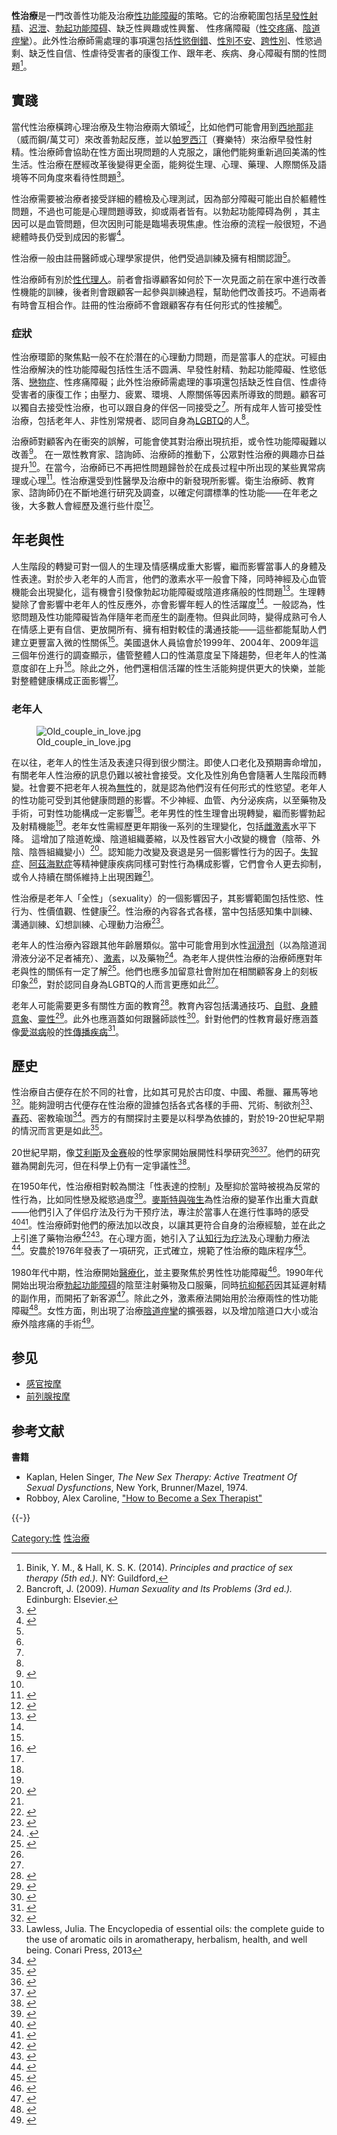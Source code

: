 {{noteTA
|G1=ME
|1=zh-hans:痴呆症;zh-hant:癡呆症;zh-cn:痴呆症;zh-hk:認知障礙症;zh-tw:失智症;zh-mo:腦退化症;
}}
'''性治療'''是一門改善性功能及治療[[性功能障碍|性功能障礙]]的策略。它的治療範圍包括[[早發性射精|早發性射精]]、[[迟泄|迟泄]]、[[勃起功能障碍|勃起功能障碍]]、缺乏性興趣或性興奮、 性疼痛障礙（[[性交疼痛|性交疼痛]]、[[陰道痙攣|陰道痙攣]]）。此外性治療師需處理的事項還包括[[性慾倒錯|性慾倒錯]]、[[性別不安|性別不安]]、[[跨性別|跨性別]]、性慾過剩、缺乏性自信、性虐待受害者的康復工作、跟年老、疾病、身心障礙有關的性問題<ref name = BinikHall>Binik, Y. M., & Hall, K. S. K. (2014). ''Principles and practice of sex therapy (5th ed.).''  NY: Guildford,</ref>。

== 實踐 ==
當代性治療橫跨心理治療及生物治療兩大領域<ref name = Bancroft2009>Bancroft, J. (2009). ''Human Sexuality and Its Problems (3rd ed.).''  Edinburgh: Elsevier.</ref>，比如他們可能會用到[[西地那非|西地那非]]（威而鋼/萬艾可）來改善勃起反應，並以[[帕罗西汀|帕罗西汀]]（賽樂特）來治療早發性射精。性治療師會協助在性方面出現問題的人克服之，讓他們能夠重新過回美滿的性生活。性治療在歷經改革後變得更全面，能夠從生理、心理、藥理、人際關係及語境等不同​​角度來看待性問題<ref name="Sex Therapy Today">{{cite book|last=Leiblum|first=Sandra|title=Principles and Practice of Sex Therapy, Fourth Edition, Chapter 1: Sex Therapy Today, Current Issues and Future Perspectives|url=https://books.google.com/?id=IoG26ZJ-gkkC&pg=PA3&dq=sex+therapy+#v=onepage&q=sex%20therapy&f=false|publisher=Guilford Press|accessdate=2014-03-15|isbn=978-1-60623-827-1|date=2006-11-30}}</ref>。

性治療需要被治療者接受詳細的體檢及心理測試，因為部分障礙可能出自於軀體性問題，不過也可能是心理問題導致，抑或兩者皆有。以勃起功能障碍為例 ，其主因可以是血管問題，但次因則可能是臨場表現焦慮。性治療的流程一般很短，不過總體時長仍受到成因的影響<ref name="Mayo Clinic">{{cite web|last=Mayo Clinic|title=Sex Therapy Definition|url=http://www.mayoclinic.org/tests-procedures/sex-therapy/basics/definition/prc-20020669|accessdate=2014-03-15|archive-date=2014-01-16|archive-url=https://web.archive.org/web/20140116225536/http://www.mayoclinic.org/tests-procedures/sex-therapy/basics/definition/prc-20020669|dead-url=no}}</ref>。

性治療一般由註冊醫師或心理學家提供，他們受過訓練及擁有相關認證<ref name="Mayo Clinic"/>。

性治療師有別於[[性代理人|性代理人]]。前者會指導顧客如何於下一次見面之前在家中進行改善性機能的訓練，後者則會跟顧客一起參與訓練過程，幫助他們改善技巧。不過兩者有時會互相合作。註冊的性治療師不會跟顧客存有任何形式的性接觸<ref name="Mayo Clinic"/>。

=== 症狀 ===
性治療環節的聚焦點一般不在於潛在的心理動力問題，而是當事人的症狀。可經由性治療解決的性功能障礙包括性生活不圆满、早發性射精、勃起功能障礙、性慾低落、[[戀物|戀物症]]、性疼痛障礙；此外性治療師需處理的事項還包括缺乏性自信、性虐待受害者的康復工作；由壓力、疲累、環境、人際關係等因素所導致的問題。顧客可以獨自去接受性治療，也可以跟自身的伴侶一同接受之<ref name="Mayo Clinic"/>。所有成年人皆可接受性治療，包括老年人、非性別常規者、認同自身為[[LGBTQ|LGBTQ]]的人<ref name="Mayo Clinic"/>。

治療師對顧客內在衝突的誤解，可能會使其對治療出現抗拒，或令性功能障礙難以改善<ref name="The_New_Sex_Therapy">{{cite book|doi=10.1007/978-1-4613-3000-4_25|chapter=The New Sex Therapy|title=The Interface Between the Psychodynamic and Behavioral Therapies|pages=363|year=1980|last1=Kaplan|first1=Helen Singer|isbn=978-1-4613-3002-8}}</ref>。 在一眾性教育家、諮詢師、治療師的推動下，公眾對性治療的興趣亦日益提升<ref name="The_New_Sex_Therapy" />。在當今，治療師已不再把性問題歸咎於在成長过程中所出现的某些異常病理或心理<ref name="Sex Therapy Today">{{cite book|last=Leiblum|first=Sandra|title=Principles and Practice of Sex Therapy, Fourth Edition, Chapter 1: Sex Therapy Today, Current Issues and Future Perspectives|url=https://books.google.com/?id=IoG26ZJ-gkkC&pg=PA3&dq=sex+therapy+#v=onepage&q=sex%20therapy&f=false|publisher=Guilford Press|accessdate=2014-03-15|isbn=978-1-60623-827-1|date=2006-11-30}}</ref>。性治療還受到性醫學及治療中的新發現所影響。衛生治療師、教育家、諮詢師仍在不斷地進行研究及調查，以確定何謂標準的性功能——在年老之後，大多數人會經歷及進行些什麼<ref name="Sex Therapy Today">{{cite book|last=Leiblum|first=Sandra|title=Principles and Practice of Sex Therapy, Fourth Edition, Chapter 1: Sex Therapy Today, Current Issues and Future Perspectives|url=https://books.google.com/?id=IoG26ZJ-gkkC&pg=PA3&dq=sex+therapy+#v=onepage&q=sex%20therapy&f=false|publisher=Guilford Press|accessdate=2014-03-15|isbn=978-1-60623-827-1|date=2006-11-30}}</ref>。
== 年老與性 ==
人生階段的轉變可對一個人的生理及情感構成重大影響，繼而影響當事人的身體及性表達。對於步入老年的人而言，他們的激素水平一般會下降，同時神經及心血管機能会出現變化，這有機會引發像勃起功能障礙或陰道疼痛般的性問題<ref name="Sexuality in Midlife and Beyond">{{cite web|last=Harvard Health Publications|title=Sexuality in Midlife and Beyond|url=http://www.health.harvard.edu/special_health_reports/Sexuality_in_Midlife_and_Beyond|publisher=Harvard Health|accessdate=2014-03-15|archive-date=2014-03-18|archive-url=https://web.archive.org/web/20140318181320/http://www.health.harvard.edu/special_health_reports/Sexuality_in_Midlife_and_Beyond|dead-url=no}}</ref>。生理轉變除了會影響中老年人的性反應外，亦會影響年輕人的性活躍度<ref name="Sexuality in Midlife and Beyond"/>。一般認為，性慾問題及性功能障礙皆為伴隨年老而産生的副產物。但與此同時，變得成熟可令人在情感上更有自信、更放開所有、擁有相對較佳的溝通技能——這些都能幫助人們建立更豐富入微的性關係<ref name="Sexuality in Midlife and Beyond"/>。美國退休人員協會於1999年、2004年、2009年這三個年份進行的調查顯示，儘管整體人口的性滿意度呈下降趨勢，但老年人的性滿意度卻在上升<ref name="Sex, Romance, and Relationships of Older Adults">{{cite magazine|last=Garrett|first=Mario|title=Sex, Romance, and Relationships of Older Adults|magazine=[[Psychology_Today|Psychology Today]]|url=http://www.psychologytoday.com/blog/iage/201305/sex-romance-and-relationships-older-adults|accessdate=2014-03-15}}{{Dead link|date=2020年2月 |bot=InternetArchiveBot |fix-attempted=yes }}</ref>。除此之外，他們還相信活躍的性生活能夠提供更大的快樂，並能對整體健康構成正面影響<ref name="Sex, Romance, and Relationships of Older Adults" />。

=== 老年人 ===
[[File:Old_couple_in_love.jpg|thumb]]

在以往，老年人的性生活及表達只得到很少關注。即使人口老化及預期壽命增加，有關老年人性治療的訊息仍難以被社會接受。文化及性別角色會隨著人生階段而轉變。社會要不把老年人視為[[無性戀|無性]]的，就是認為他們沒有任何形式的性慾望。老年人的性功能可受到其他健康問題的影響。不少神經、血管、內分泌疾病，以至藥物及手術，可對性功能構成一定影響<ref name="Sexual Issues and Aging Within the Context of Work With Older Adult Patients"/>。老年男性的性生理會出現轉變，繼而影響勃起及射精機能<ref name="Sexual Issues and Aging Within the Context of Work With Older Adult Patients"/>。老年女性需經歷更年期後一系列的生理變化，包括[[雌激素|雌激素]]水平下降。 這增加了陰道乾燥、陰道組織萎縮，以及性器官大小改變的機會（陰蒂、外陰、陰唇組織變小）<ref name="Sexual Issues and Aging Within the Context of Work With Older Adult Patients">{{cite web|last=Hillman|first=Jennifer|title=Sexual Issues and Aging Within the Context of Work With Older Adult Patients|url=http://www.globalaging.org/health/us/2009/elderly%20sexuality.pdf|publisher=Professional Psychology: Research and Practice|accessdate=2014-03-15|deadurl=yes|archiveurl=https://web.archive.org/web/20130502114805/http://www.globalaging.org/health/us/2009/elderly%20sexuality.pdf|archivedate=2013-05-02}}</ref>。認知能力改變及衰退是另一個影響性行为的因子。[[失智症|失智症]]、[[阿茲海默症|阿茲海默症]]等精神健康疾病同樣可對性行為構成影響，它們會令人更去抑制，或令人持續在關係維持上出現困難<ref name="Sexual Issues and Aging Within the Context of Work With Older Adult Patients"/>。

性治療是老年人「全性」（sexuality）的一個影響因子，其影響範圍包括性慾、性行为、性價值觀、性健康<ref name="The Impact of Aging on Human Sexual Activity and Sexual Desire">{{cite web|last=Kontula|first=O|title=The Impact of Aging on Human Sexual Activity and Sexual Desire|url=http://lifeworksrecovery.com/certified-addiction-therapist|archive-url=https://web.archive.org/web/20160806035103/http://www.lifeworksrecovery.com/certified-addiction-therapist/|deadurl=yes|archive-date=2016-08-06|publisher=Journal of Sex Research|accessdate=2014-03-15}}</ref>。性治療的內容各式各樣，當中包括感知集中訓練、溝通訓練、幻想訓練、心理動力治療<ref name="Sexual and Relationship Therapy">{{cite journal|doi=10.1080/14681990410001715445|title=Sex and death: The ramifications of illness and aging in older couple relationships|journal=Sexual and Relationship Therapy|volume=19|issue=3|pages=319|year=2004|last1=Evans|first1=Sandra}}</ref>。

老年人的性治療內容跟其他年齡層類似。當中可能會用到水性[[人体润滑剂|润滑剂]]（以為陰道润滑液分泌不足者補充）、[[荷爾蒙療法|激素]]，以及藥物<ref name="Sexual Function">.{{cite book|last=Miller|first=Carol|title=Nursing for Wellness in Older Adults: Chapter 26, Sexual Function|url=https://books.google.com/?id=yUx01gmNLboC&pg=PA555&lpg=PA555&dq=sex+therapy+and+older+adults#v=onepage&q=sex%20therapy%20and%20older%20adults&f=false|publisher=Wolters Kluwer Health, Lippincott Williams & Wilkins|accessdate=2014-03-15|isbn=978-0-7817-7175-7|year=2009}}</ref>。為老年人提供性治療的治療師應對年老與性的關係有一定了解<ref name="Sexual and Relationship Therapy">{{cite journal|doi=10.1080/14681990410001715445|title=Sex and death: The ramifications of illness and aging in older couple relationships|journal=Sexual and Relationship Therapy|volume=19|issue=3|pages=319|year=2004|last1=Evans|first1=Sandra}}</ref>。他們也應多加留意社會附加在相關顧客身上的刻板印象<ref name="Sexual Issues and Aging Within the Context of Work With Older Adult Patients"/>，對於認同自身為LGBTQ的人而言更應如此<ref name="Sexual Function" />。

老年人可能需要更多有關性方面的教育<ref name="Older, Wiser, Sexually Smarter">{{cite web|last=Brick|first=Peggy|title=Older, Wiser, Sexually Smarter|url=http://www.sexedstore.com/service_item/older-wiser-sexually-smarter|publisher=The Center for Family Life Education, Planned Parenthood of Greater Northern New Jersey, Inc.|accessdate=2014-03-15|deadurl=yes|archiveurl=https://web.archive.org/web/20140318185157/http://www.sexedstore.com/service_item/older-wiser-sexually-smarter|archivedate=2014-03-18}}</ref>。教育內容包括溝通技巧、[[自慰|自慰]]、[[身體意象|身體意象]]、[[靈性|靈性]]<ref name="Older, Wiser, Sexually Smarter">{{cite web|last=Brick|first=Peggy|title=Older, Wiser, Sexually Smarter|url=http://www.sexedstore.com/service_item/older-wiser-sexually-smarter|publisher=The Center for Family Life Education, Planned Parenthood of Greater Northern New Jersey, Inc.|accessdate=2014-03-15|deadurl=yes|archiveurl=https://web.archive.org/web/20140318185157/http://www.sexedstore.com/service_item/older-wiser-sexually-smarter|archivedate=2014-03-18}}</ref>。此外也應涵蓋如何跟醫師談性<ref name="Older, Wiser, Sexually Smarter">{{cite web|last=Brick|first=Peggy|title=Older, Wiser, Sexually Smarter|url=http://www.sexedstore.com/service_item/older-wiser-sexually-smarter|publisher=The Center for Family Life Education, Planned Parenthood of Greater Northern New Jersey, Inc.|accessdate=2014-03-15|deadurl=yes|archiveurl=https://web.archive.org/web/20140318185157/http://www.sexedstore.com/service_item/older-wiser-sexually-smarter|archivedate=2014-03-18}}</ref>。針對他們的性教育最好應涵蓋像[[愛滋病|愛滋病]]般的[[性傳播疾病|性傳播疾病]]<ref name="Sexually Transmitted Diseases of Older Persons in Washington State">{{cite journal|pmid=11357895|year=2001|author1=Xu|first1=F|title=Sexually transmitted diseases of older persons in Washington State|url=https://archive.org/details/sim_sexually-transmitted-diseases_2001-05_28_5/page/287|journal=Sexually transmitted diseases|volume=28|issue=5|pages=287–91|last2=Schillinger|first2=J. A.|last3=Aubin|first3=M. R.|last4=St Louis|first4=M. E.|last5=Markowitz|first5=L. E.}}</ref>。
== 歷史 ==
性治療自古便存在於不同的社會，比如其可見於古印度、中國、希臘、羅馬等地<ref name="The History and Evolution of Sex Therapy and its Relationship to Psychoanalysis">{{cite journal|doi=10.1002/aps.1315|title=The History and Evolution of Sex Therapy and its Relationship to Psychoanalysis|journal=International Journal of Applied Psychoanalytic Studies|volume=10|pages=53|year=2013|last1=Berry|first1=Michael D.}}</ref>。能夠證明古代便存在性治療的證據包括各式各樣的手冊、咒術、制欲剂<ref>Lawless, Julia. The Encyclopedia of essential oils: the complete guide to the use of aromatic oils in aromatherapy, herbalism, health, and well being. Conari Press, 2013</ref>、[[春药|春药]]、密教瑜珈<ref name="Sex Therapy: Historical Evolution, Current Practice. Part 1">{{cite web|last=Goodwach|first=Raie|title=Sex Therapy: Historical Evolution, Current Practice. Part 1|url=http://www.anzjft.com/pages/articles/975.pdf|publisher=Fundamentals of Theory and Practice Revisited|accessdate=2014-03-15|archive-url=https://web.archive.org/web/20120522224454/http://www.anzjft.com/pages/articles/975.pdf|archive-date=2012-05-22|dead-url=yes}}</ref>。西方的有關探討主要是以科學為依據的，對於19-20世紀早期的情況而言更是如此<ref name="Sex Therapy: Historical Evolution, Current Practice. Part 1">{{cite web|last=Goodwach|first=Raie|title=Sex Therapy: Historical Evolution, Current Practice. Part 1|url=http://www.anzjft.com/pages/articles/975.pdf|publisher=Fundamentals of Theory and Practice Revisited|accessdate=2014-03-15|archive-url=https://web.archive.org/web/20120522224454/http://www.anzjft.com/pages/articles/975.pdf|archive-date=2012-05-22|dead-url=yes}}</ref>。

20世紀早期，像[[哈维洛克·艾利斯|艾利斯]]及[[阿尔弗雷德·金赛|金赛]]般的性學家開始展開性科學研究<ref name="The History and Evolution of Sex Therapy and its Relationship to Psychoanalysis">{{cite journal|doi=10.1002/aps.1315|title=The History and Evolution of Sex Therapy and its Relationship to Psychoanalysis|journal=International Journal of Applied Psychoanalytic Studies|volume=10|pages=53|year=2013|last1=Berry|first1=Michael D.}}</ref><ref name="Sex Therapy: Historical Evolution, Current Practice. Part 1">{{cite web|last=Goodwach|first=Raie|title=Sex Therapy: Historical Evolution, Current Practice. Part 1|url=http://www.anzjft.com/pages/articles/975.pdf|publisher=Fundamentals of Theory and Practice Revisited|accessdate=2014-03-15|archive-url=https://web.archive.org/web/20120522224454/http://www.anzjft.com/pages/articles/975.pdf|archive-date=2012-05-22|dead-url=yes}}</ref>。他們的研究雖為開創先河，但在科學上仍有一定爭議性<ref name="Sex Therapy: Historical Evolution, Current Practice. Part 1">{{cite web|last=Goodwach|first=Raie|title=Sex Therapy: Historical Evolution, Current Practice. Part 1|url=http://www.anzjft.com/pages/articles/975.pdf|publisher=Fundamentals of Theory and Practice Revisited|accessdate=2014-03-15|archive-url=https://web.archive.org/web/20120522224454/http://www.anzjft.com/pages/articles/975.pdf|archive-date=2012-05-22|dead-url=yes}}</ref>。

在1950年代，性治療相對較為關注「性表達的控制」及壓抑於當時被視為反常的性行為，比如同性戀及縱慾過度<ref name="Sex Therapy: Historical Evolution, Current Practice. Part 1">{{cite web|last=Goodwach|first=Raie|title=Sex Therapy: Historical Evolution, Current Practice. Part 1|url=http://www.anzjft.com/pages/articles/975.pdf|publisher=Fundamentals of Theory and Practice Revisited|accessdate=2014-03-15|archive-url=https://web.archive.org/web/20120522224454/http://www.anzjft.com/pages/articles/975.pdf|archive-date=2012-05-22|dead-url=yes}}</ref>。[[麥斯特與強生|麥斯特與強生]]為性治療的變革作出重大貢獻——他們引入了伴侣疗法及行为干预疗法，專注於當事人在進行性事時的感受<ref name="The History and Evolution of Sex Therapy and its Relationship to Psychoanalysis">{{cite journal|doi=10.1002/aps.1315|title=The History and Evolution of Sex Therapy and its Relationship to Psychoanalysis|journal=International Journal of Applied Psychoanalytic Studies|volume=10|pages=53|year=2013|last1=Berry|first1=Michael D.}}</ref><ref name="Sex Therapy: Historical Evolution, Current Practice. Part 1">{{cite web|last=Goodwach|first=Raie|title=Sex Therapy: Historical Evolution, Current Practice. Part 1|url=http://www.anzjft.com/pages/articles/975.pdf|publisher=Fundamentals of Theory and Practice Revisited|accessdate=2014-03-15|archive-url=https://web.archive.org/web/20120522224454/http://www.anzjft.com/pages/articles/975.pdf|archive-date=2012-05-22|dead-url=yes}}</ref>。性治療師{{link-en|海倫·辛格·卡普蘭|Helen Singer Kaplan|卡普蘭}}對他們的療法加以改良，以讓其更符合自身的治療經驗，並在此之上引進了藥物治療<ref name="The History and Evolution of Sex Therapy and its Relationship to Psychoanalysis">{{cite journal|doi=10.1002/aps.1315|title=The History and Evolution of Sex Therapy and its Relationship to Psychoanalysis|journal=International Journal of Applied Psychoanalytic Studies|volume=10|pages=53|year=2013|last1=Berry|first1=Michael D.}}</ref><ref name="Sex Therapy: Historical Evolution, Current Practice. Part 1">{{cite web|last=Goodwach|first=Raie|title=Sex Therapy: Historical Evolution, Current Practice. Part 1|url=http://www.anzjft.com/pages/articles/975.pdf|publisher=Fundamentals of Theory and Practice Revisited|accessdate=2014-03-15|archive-url=https://web.archive.org/web/20120522224454/http://www.anzjft.com/pages/articles/975.pdf|archive-date=2012-05-22|dead-url=yes}}</ref>。在心理方面，她引入了[[认知行为疗法|认知行为疗法]]及心理動力療法<ref name="The History and Evolution of Sex Therapy and its Relationship to Psychoanalysis">{{cite journal|doi=10.1002/aps.1315|title=The History and Evolution of Sex Therapy and its Relationship to Psychoanalysis|journal=International Journal of Applied Psychoanalytic Studies|volume=10|pages=53|year=2013|last1=Berry|first1=Michael D.}}</ref>。安農於1976年發表了一項研究，正式確立{{link-en|PLISSIT模式|PLISSIT model|PLISSIT治療模式}}，規範了性治療的臨床程序<ref name="Davis">{{cite book |last=Davis |first=Sally |year=2006 |title=Rehabilitation: The Use of Theories and Models in Practice |url=https://books.google.com/?id=YUUkOKycse8C&printsec=frontcover&dq=Rehabilitation:+the+use+of+theories+and+models+in+practice#v=onepage&q=PLISSIT&f=false |location=Amsterdam |publisher=[Elsevier Health Sciences |isbn=978-0-443-10024-6 |accessdate=2013-12-16}}</ref>。

1980年代中期，性治療開始[[醫療化|醫療化]]，並主要聚焦於男性性功能障礙<ref name="Sex Therapy: Historical Evolution, Current Practice. Part 1">{{cite web|last=Goodwach|first=Raie|title=Sex Therapy: Historical Evolution, Current Practice. Part 1|url=http://www.anzjft.com/pages/articles/975.pdf|publisher=Fundamentals of Theory and Practice Revisited|accessdate=2014-03-15|archive-url=https://web.archive.org/web/20120522224454/http://www.anzjft.com/pages/articles/975.pdf|archive-date=2012-05-22|dead-url=yes}}</ref>。1990年代開始出現治療[[勃起功能障碍|勃起功能障碍]]的陰莖注射藥物及口服藥，同時[[抗抑郁药|抗抑郁药]]因其延遲射精的副作用，而開拓了新客源<ref name="Sex Therapy: Historical Evolution, Current Practice. Part 1">{{cite web|last=Goodwach|first=Raie|title=Sex Therapy: Historical Evolution, Current Practice. Part 1|url=http://www.anzjft.com/pages/articles/975.pdf|publisher=Fundamentals of Theory and Practice Revisited|accessdate=2014-03-15|archive-url=https://web.archive.org/web/20120522224454/http://www.anzjft.com/pages/articles/975.pdf|archive-date=2012-05-22|dead-url=yes}}</ref>。除此之外，激素療法開始用於治療兩性的性功能障礙<ref name="Sex Therapy: Historical Evolution, Current Practice. Part 1">{{cite web|last=Goodwach|first=Raie|title=Sex Therapy: Historical Evolution, Current Practice. Part 1|url=http://www.anzjft.com/pages/articles/975.pdf|publisher=Fundamentals of Theory and Practice Revisited|accessdate=2014-03-15|archive-url=https://web.archive.org/web/20120522224454/http://www.anzjft.com/pages/articles/975.pdf|archive-date=2012-05-22|dead-url=yes}}</ref>。女性方面，則出現了治療[[陰道痙攣|陰道痙攣]]的擴張器，以及增加陰道口大小或治療外陰疼痛的手術<ref name="Sex Therapy: Historical Evolution, Current Practice. Part 1">{{cite web|last=Goodwach|first=Raie|title=Sex Therapy: Historical Evolution, Current Practice. Part 1|url=http://www.anzjft.com/pages/articles/975.pdf|publisher=Fundamentals of Theory and Practice Revisited|accessdate=2014-03-15|archive-url=https://web.archive.org/web/20120522224454/http://www.anzjft.com/pages/articles/975.pdf|archive-date=2012-05-22|dead-url=yes}}</ref>。

== 参见 ==
{{Portal|性}}
* [[感官按摩|感官按摩]]
* [[前列腺按摩|前列腺按摩]]

== 参考文献 ==
{{reflist}}

'''書籍'''
*Kaplan, Helen Singer, ''The New Sex Therapy: Active Treatment Of Sexual Dysfunctions'', New York, Brunner/Mazel, 1974. {{ISBN|0-87630-083-2}}
*Robboy, Alex Caroline, [http://sextherapyinphiladelphia.com/how-to-become-a-sex-therapist/ "How to Become a Sex Therapist"] {{Wayback|url=http://sextherapyinphiladelphia.com/how-to-become-a-sex-therapist/ |date=20140318193016 }}


{{-}}
{{性}}

{{Authority control}}

[[Category:性|Category:性]]
[[Category:性治療|]]